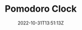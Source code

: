 ---
slug: "pomodoro-clock"
title: "Pomodoro Clock"
description: "Pomodoro Clock is a productivity app. It helps you to stay focused and finish your tasks effectively."
techs:
  - "react"
  - "javascript"
  - "bootstrap"
date: "2022-10-31T13:51:13Z"
repoUrl: "https://github.com/PabloPicas0/Pomodoro-Clock"
homepageUrl: "https://pablopicas0.github.io/Pomodoro-Clock/"
banner: "./images/banner.jpg"
---